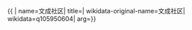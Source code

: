 {{ {{{1|PRC admin/showdata}}}|
name=文成社区|
title=|
wikidata-original-name=文成社区|
wikidata=q105950604|
arg={{{arg|}}}}}